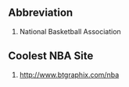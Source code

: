 == Abbreviation ==

#National Basketball Association

== Coolest NBA Site ==

#http://www.btgraphix.com/nba